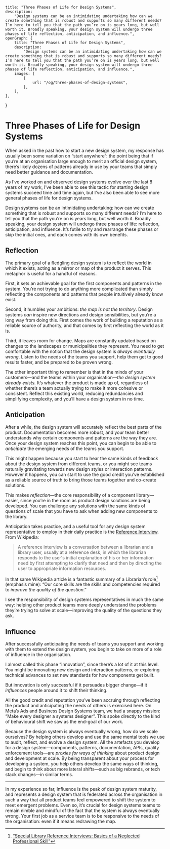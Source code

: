     title: "Three Phases of Life for Design Systems",
    description:
        "Design systems can be an intimidating undertaking how can we create something that is robust and supports so many different needs? I’m here to tell you that the path you’re on is years long, but well worth it. Broadly speaking, your design system will undergo three phases of life reflection, anticipation, and influence.",
    openGraph: {
        title: "Three Phases of Life for Design Systems",
        description:
            "Design systems can be an intimidating undertaking how can we create something that is robust and supports so many different needs? I’m here to tell you that the path you’re on is years long, but well worth it. Broadly speaking, your design system will undergo three phases of life reflection, anticipation, and influence.",
        images: [
            {
                url: "/og/three-phases-of-design-systems",
            },
        ],
    },
}

# Three Phases of Life for Design Systems

When asked in the past how to start a new design system, my response has usually
been some variation on “start anywhere”: the point being that if you’re at an
organisation large enough to merit an official design system, there’s likely
dozens of patterns already in use by your teams that simply need better guidance
and documentation.

As I’ve worked on and observed design systems evolve over the last 8 years of my
work, I’ve been able to see this tactic for starting design systems succeed time
and time again, but I’ve also been able to see more general phases of life for
design systems.

Design systems can be an intimidating undertaking: how can we create something
that is robust and supports so many different needs? I’m here to tell you that
the path you’re on is years long, but well worth it. Broadly speaking, your
design system will undergo three phases of life: reflection, anticipation, and
influence. It’s futile to try and rearrange these phases or skip the initial
ones, and each comes with its own benefits.

## Reflection

The primary goal of a fledgling design system is to reflect the world in which
it exists, acting as a mirror or map of the product it serves. This metaphor is
useful for a handful of reasons.

First, it sets an achievable goal for the first components and patterns in the
system. You’re not trying to do anything more complicated than simply reflecting
the components and patterns that people intuitively already know exist.

Second, it humbles your ambitions: _the map is not the territory_. Design
systems _can_ inspire new directions and design sensibilities, but you’re a long
way from doing this. First comes the work of building a reputation as a reliable
source of authority, and that comes by first reflecting the world as it is.

Third, it leaves room for change. Maps are constantly updated based on changes
to the landscapes or municipalities they represent. You need to get comfortable
with the notion that the design system is _always eventually wrong_. Listen to
the needs of the teams you support, help them get to good results faster, and be
prepared to be proven wrong.

The other important thing to remember is that in the minds of your customers—and
the teams within your organisation—_the design system already exists._ It’s
whatever the product is made up of, regardless of whether there’s a team
actually trying to make it more cohesive or consistent. Reflect this existing
world, reducing redundancies and simplifying complexity, and you’ll have a
design system in no time.

## Anticipation

After a while, the design system will accurately reflect the best parts of the
product. Documentation becomes more robust, and your team better understands why
certain components and patterns are the way they are. Once your design system
reaches this point, you can begin to be able to _anticipate_ the emerging needs
of the teams you support.

This might happen because you start to hear the same kinds of feedback about the
design system from different teams, or you might see teams naturally gravitating
towards new design styles or interaction patterns. However it happens, you can
start to use the good credit you’ve established as a reliable source of truth to
bring those teams together and co-create solutions.

This makes _reflection_—the core responsibility of a component library—easier,
since you’re in the room as product design solutions are being developed. You
can challenge any solutions with the same kinds of questions of scale that you
have to ask when adding new components to the library.

Anticipation takes practice, and a useful tool for any design system
representative to employ in their daily practice is the
[Reference Interview](https://en.wikipedia.org/wiki/Reference_interview). From
Wikipedia:

> A reference interview is a conversation between a librarian and a library
> user, usually at a reference desk, in which the librarian responds to the
> user's initial explanation of his or her information need by first attempting
> to clarify that need and then by directing the user to appropriate information
> resources.

In that same Wikipedia article is a fantastic summary of a Librarian’s role[^1]
(emphasis mine): “Our core skills are the skills and competencies required to
_improve the quality of the question_.”

I see the responsibility of design systems representatives in much the same way:
helping other product teams more deeply understand the problems they’re trying
to solve at scale—improving the quality of the questions they ask.

## Influence

After successfully anticipating the needs of teams you support and working with
them to extend the design system, you begin to take on more of a role of
influence in the organisation.

I almost called this phase “Innovation”, since there’s a lot of it at this
level. You might be innovating new design and interaction patterns, or exploring
technical advances to set new standards for how components get built.

But innovation is only successful if it persuades bigger change—if it
_influences_ people around it to shift their thinking.

All the good credit and reputation you’ve been accruing through reflecting the
product and anticipating the needs of others is exercised here. On Meta’s Ads
and Business Design Systems team, we had a snappy mission: “Make every designer
a systems designer”. This spoke directly to the kind of behavioural shift we saw
as the end-goal of our work.

Because the design system is always eventually wrong, how do we scale ourselves?
By helping others develop and use the same mental tools we use to audit,
reflect, and evolve a design system. All the artefacts you develop for a design
system—components, patterns, documentation, APIs, quality enforcement tools—are
_proxies for ways of thinking_ about product design and development at scale. By
being transparent about your process for developing a system, you help others
develop the same ways of thinking, and begin to think about more lateral
shifts—such as big rebrands, or tech stack changes—in similar terms.

---

In my experience so far, Influence is the peak of design system maturity, and
represents a design system that is federated across the organisation in such a
way that all product teams feel empowered to shift the system to meet emergent
problems. Even so, it’s crucial for design systems teams to remain nimble and
mindful of the fact that the system is always eventually wrong. Your first job
as a service team is to be responsive to the needs of the organisation: even if
it means redrawing the map.

[^1]:
    [“Special Library Reference Interviews: Basics of a Neglected Professional Skill”](https://lucidea.com/blog/special-library-reference-interviews-basics-of-a-neglected-professional-skill/)
